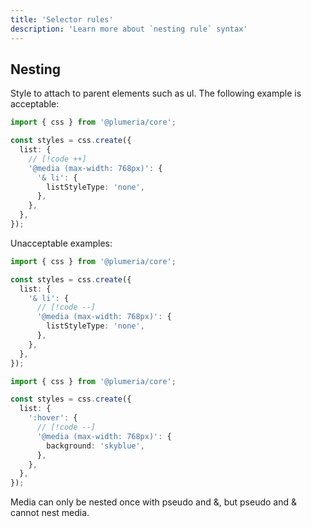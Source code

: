 ```yaml
---
title: 'Selector rules'
description: 'Learn more about `nesting rule` syntax'
---
```



## Nesting
Style to attach to parent elements such as ul. The following example is acceptable:

```ts title="TypeScript" {1}
import { css } from '@plumeria/core';

const styles = css.create({
  list: {
    // [!code ++]
    '@media (max-width: 768px)': {
      '& li': {
        listStyleType: 'none',
      },
    },
  },
});
```



<Callout type="error" title="error cases">
  Unacceptable examples:
</Callout>

```ts title="TypeScript" {1}
import { css } from '@plumeria/core';

const styles = css.create({
  list: {
    '& li': {
      // [!code --]
      '@media (max-width: 768px)': {
        listStyleType: 'none',
      },
    },
  },
});
```

```ts title="TypeScript" {1}
import { css } from '@plumeria/core';

const styles = css.create({
  list: {
    ':hover': {
      // [!code --]
      '@media (max-width: 768px)': {
        background: 'skyblue',
      },
    },
  },
});
```


<Callout type="info" title="Nesting Restrictions">
  Media can only be nested once with pseudo and &, but pseudo and & cannot nest media.
</Callout>

<Cards>
  <Card title="See more about API css.create" href="/docs/reference/create" />
  <Card title="See more about API css.global" href="/docs/reference/global" />
</Cards>